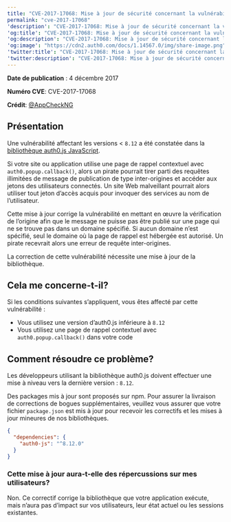```yaml
---
title: "CVE-2017-17068: Mise à jour de sécurité concernant la vulnérabilité liée à la page de rappel contextuel dans auth0.js"
permalink: "cve-2017-17068"
'description': "CVE-2017-17068: Mise à jour de sécurité concernant la vulnérabilité liée à la page de rappel contextuel dans auth0.js"
'og:title': "CVE-2017-17068: Mise à jour de sécurité concernant la vulnérabilité liée à la page de rappel contextuel dans auth0.js"
'og:description': "CVE-2017-17068: Mise à jour de sécurité concernant la vulnérabilité liée à la page de rappel contextuel dans auth0.js"
'og:image': "https://cdn2.auth0.com/docs/1.14567.0/img/share-image.png"
'twitter:title': "CVE-2017-17068: Mise à jour de sécurité concernant la vulnérabilité liée à la page de rappel contextuel dans auth0.js"
'twitter:description': "CVE-2017-17068: Mise à jour de sécurité concernant la vulnérabilité liée à la page de rappel contextuel dans auth0.js"
---
```


**Date de publication** : 4 décembre 2017

**Numéro CVE**: CVE-2017-17068

**Crédit**: [@AppCheckNG](https://twitter.com/AppCheckNG)

## Présentation

Une vulnérabilité affectant les versions < `8.12` a été constatée dans la [bibliothèque auth0.js JavaScript](/docs/fr-ca/libraries/auth0js).

Si votre site ou application utilise une page de rappel contextuel avec `auth0.popup.callback()`, alors un pirate pourrait tirer parti des requêtes illimitées de message de publication de type inter-origines et accéder aux jetons des utilisateurs connectés. Un site Web malveillant pourrait alors utiliser tout jeton d’accès acquis pour invoquer des services au nom de l’utilisateur.

Cette mise à jour corrige la vulnérabilité en mettant en œuvre la vérification de l’origine afin que le message ne puisse pas être publié sur une page qui ne se trouve pas dans un domaine spécifié. Si aucun domaine n’est spécifié, seul le domaine où la page de rappel est hébergée est autorisé. Un pirate recevrait alors une erreur de requête inter-origines.

La correction de cette vulnérabilité nécessite une mise à jour de la bibliothèque.

## Cela me concerne-t-il?

Si les conditions suivantes s’appliquent, vous êtes affecté par cette vulnérabilité :

* Vous utilisez une version d’auth0.js inférieure à `8.12`
* Vous utilisez une page de rappel contextuel avec `auth0.popup.callback()` dans votre code

## Comment résoudre ce problème?

Les développeurs utilisant la bibliothèque auth0.js doivent effectuer une mise à niveau vers la dernière version : `8.12`.

Des packages mis à jour sont proposés sur npm. Pour assurer la livraison de corrections de bogues supplémentaires, veuillez vous assurer que votre fichier `package.json` est mis à jour pour recevoir les correctifs et les mises à jour mineures de nos bibliothèques.

```json lines
{
  "dependencies": {
    "auth0-js": "^8.12.0"
  }
}
```

### Cette mise à jour aura-t-elle des répercussions sur mes utilisateurs?

Non. Ce correctif corrige la bibliothèque que votre application exécute, mais n’aura pas d’impact sur vos utilisateurs, leur état actuel ou les sessions existantes.